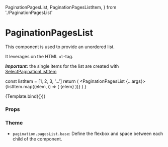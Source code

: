   PaginationPagesList,
  PaginationPagesListItem,
} from './PaginationPagesList'

<Meta
  title="Components/Pagination/PaginationPagesList"
  component={PaginationPagesList}
/>

# PaginationPagesList

This component is used to provide an unordered list.

It leverages on the HTML `ul`-tag.

_**Important:**_ the single items for the list are created with [SelectPaginationListItem](/docs/components-section-sectionpaginationpageslistitem--default-story)

  const listItem = [1, 2, 3, '...']
  return (
    <PaginationPagesList {...args}>
      {listItem.map((elem, i) => (
        <PaginationPagesListItem key={i}>{elem}</PaginationPagesListItem>
      ))}
    </PaginationPagesList>
  )
}

<Canvas>
  <Story name="Default">{Template.bind({})}</Story>
</Canvas>

### Props

<ArgsTable story="Default" />

### Theme

- `pagination.pagesList.base`: Define the flexbox and space between each child of the component.
